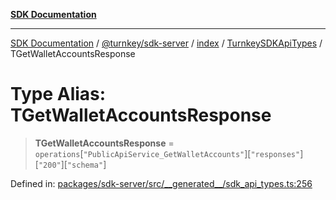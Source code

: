 [**SDK Documentation**](../../../../../../README.mdx)

***

[SDK Documentation](../../../../../../packages.mdx) / [@turnkey/sdk-server](../../../../README.mdx) / [index](../../../README.mdx) / [TurnkeySDKApiTypes](../README.mdx) / TGetWalletAccountsResponse

# Type Alias: TGetWalletAccountsResponse

> **TGetWalletAccountsResponse** = `operations`\[`"PublicApiService_GetWalletAccounts"`\]\[`"responses"`\]\[`"200"`\]\[`"schema"`\]

Defined in: [packages/sdk-server/src/\_\_generated\_\_/sdk\_api\_types.ts:256](https://github.com/tkhq/sdk/blob/fd49bfe86475c8603b3eb385aa101efa36fa32fc/packages/sdk-server/src/__generated__/sdk_api_types.ts#L256)

